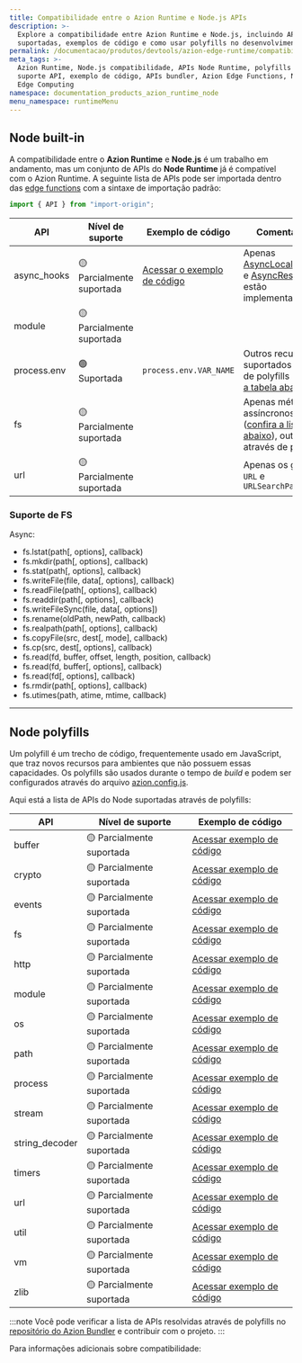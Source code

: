 ```yaml
---
title: Compatibilidade entre o Azion Runtime e Node.js APIs
description: >-
  Explore a compatibilidade entre Azion Runtime e Node.js, incluindo APIs
  suportadas, exemplos de código e como usar polyfills no desenvolvimento Edge.
permalink: /documentacao/produtos/devtools/azion-edge-runtime/compatibilidade/node/
meta_tags: >-
  Azion Runtime, Node.js compatibilidade, APIs Node Runtime, polyfills Node,
  suporte API, exemplo de código, APIs bundler, Azion Edge Functions, Node.js
  Edge Computing
namespace: documentation_products_azion_runtime_node
menu_namespace: runtimeMenu
---
```




## Node built-in

A compatibilidade entre o **Azion Runtime** e **Node.js** é um trabalho em andamento, mas um conjunto de APIs do **Node Runtime** já é compatível com o Azion Runtime. A seguinte lista de APIs pode ser importada dentro das [edge functions](/pt-br/documentacao/produtos/guias/edge-functions/primeiros-passos/) com a sintaxe de importação padrão:

```js
import { API } from "import-origin";
```

| API | Nível de suporte | Exemplo de código | Comentários |
|---------|---------------|----------|-------------|
| async_hooks | 🟡 Parcialmente suportada  | [Acessar o exemplo de código](https://github.com/aziontech/azion-samples/tree/dev/samples/node-async-hooks) | Apenas [AsyncLocalStorage](https://nodejs.org/api/async_context.html#class-asynclocalstorage) e [AsyncResource](https://nodejs.org/api/async_hooks.html#class-asyncresource) estão implementadas. |
| module | 🟡 Parcialmente suportada | | |
| process.env | 🟢 Suportada | `process.env.VAR_NAME`| Outros recursos suportados através de polyfills ([confira a tabela abaixo](#node-polyfills)) |
| fs | 🟡 Parcialmente suportada | | Apenas métodos assíncronos ([confira a lista abaixo](#fs-support)), outros através de [polyfills](#node-polyfills) |
| url | 🟡 Parcialmente suportada | | Apenas os globais `URL` e `URLSearchParams` |

### Suporte de FS 

 Async:
 - fs.lstat(path[, options], callback) 
 - fs.mkdir(path[, options], callback) 
 - fs.stat(path[, options], callback) 
 - fs.writeFile(file, data[, options], callback) 
 - fs.readFile(path[, options], callback) 
 - fs.readdir(path[, options], callback) 
 - fs.writeFileSync(file, data[, options]) 
 - fs.rename(oldPath, newPath, callback) 
 - fs.realpath(path[, options], callback) 
 - fs.copyFile(src, dest[, mode], callback) 
 - fs.cp(src, dest[, options], callback) 
 - fs.read(fd, buffer, offset, length, position, callback) 
 - fs.read(fd, buffer[, options], callback) 
 - fs.read(fd[, options], callback) 
 - fs.rmdir(path[, options], callback) 
 - fs.utimes(path, atime, mtime, callback) 

---

## Node polyfills

Um polyfill é um trecho de código, frequentemente usado em JavaScript, que traz novos recursos para ambientes que não possuem essas capacidades. Os polyfills são usados durante o tempo de *build* e podem ser configurados através do arquivo [azion.config.js](/pt-br/documentacao/devtools/cli/configs/azion-config-js/).

Aqui está a lista de APIs do Node suportadas através de polyfills:

| API | Nível de suporte | Exemplo de código |
|---------|---------------|----------|
| buffer | 🟡 Parcialmente suportada | [Acessar exemplo de código](https://github.com/aziontech/azion-samples/tree/dev/samples/polyfills/buffer) |
| crypto | 🟡 Parcialmente suportada | [Acessar exemplo de código](https://github.com/aziontech/bundler-examples/blob/main/examples/runtime-apis/nodejs/crypto/main.js) |
| events | 🟡 Parcialmente suportada | [Acessar exemplo de código](https://github.com/aziontech/bundler-examples/tree/main/examples/runtime-apis/nodejs/events/main.js) |
| fs | 🟡 Parcialmente suportada | [Acessar exemplo de código](https://github.com/aziontech/azion-samples/tree/dev/samples/polyfills/fs/main.js) |
| http | 🟡 Parcialmente suportada | [Acessar exemplo de código](https://github.com/aziontech/bundler-examples/tree/main/examples/runtime-apis/nodejs/http/main.js) |
| module | 🟡 Parcialmente suportada | [Acessar exemplo de código](https://github.com/aziontech/bundler-examples/tree/main/examples/runtime-apis/nodejs/module/main.js) |
| os | 🟡 Parcialmente suportada | [Acessar exemplo de código](https://github.com/aziontech/bundler-examples/tree/main/examples/runtime-apis/nodejs/os/main.js) |
| path | 🟡 Parcialmente suportada | [Acessar exemplo de código](https://github.com/aziontech/bundler-examples/tree/main/examples/runtime-apis/nodejs/path/main.js) |
| process | 🟡 Parcialmente suportada | [Acessar exemplo de código](https://github.com/aziontech/bundler-examples/tree/main/examples/runtime-apis/nodejs/process/main.js) |
| stream | 🟡 Parcialmente suportada | [Acessar exemplo de código](https://github.com/aziontech/bundler-examples/tree/main/examples/runtime-apis/nodejs/stream/main.js) |
| string_decoder | 🟡 Parcialmente suportada | [Acessar exemplo de código](https://github.com/aziontech/bundler-examples/tree/main/examples/runtime-apis/nodejs/string-decoder/main.js) |
| timers | 🟡 Parcialmente suportada | [Acessar exemplo de código](https://github.com/aziontech/bundler-examples/tree/main/examples/runtime-apis/nodejs/timers/main.js) |
| url | 🟡 Parcialmente suportada | [Acessar exemplo de código](https://github.com/aziontech/bundler-examples/tree/main/examples/runtime-apis/nodejs/url/main.js) |
| util | 🟡 Parcialmente suportada | [Acessar exemplo de código](https://github.com/aziontech/bundler-examples/tree/main/examples/runtime-apis/nodejs/util/main.js) |
| vm | 🟡 Parcialmente suportada | [Acessar exemplo de código](https://github.com/aziontech/bundler-examples/tree/main/examples/runtime-apis/nodejs/vm/main.js) |
| zlib | 🟡 Parcialmente suportada | [Acessar exemplo de código](https://github.com/aziontech/bundler-examples/tree/main/examples/runtime-apis/nodejs/zlib/main.js) |

:::note 
Você pode verificar a lista de APIs resolvidas através de polyfills no [repositório do Azion Bundler](https://github.com/aziontech/bundler/blob/main/lib/build/bundlers/polyfills/polyfills-manager.js) e contribuir com o projeto.
:::

Para informações adicionais sobre compatibilidade:

<LinkButton link="/pt-br/documentacao/produtos/edge-application/edge-functions/runtime-apis/javascript/" label="saiba mais sobre as Web APIs suportadas" severity="secondary" target="blank" />
<LinkButton link="/pt-br/documentacao/produtos/devtools/azion-edge-runtime/compatibilidade-frameworks/" label="saiba mais sobre os Web frameworks suportados" severity="secondary" target="_blank" />
